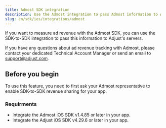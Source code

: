 ```yaml
---
title: Admost SDK integration
description: Use the Admost integration to pass Admost information to Adjust's servers.
slug: en/sdk/ios/integrations/admost
---
```


If you want to measure ad revenue with the Admost SDK, you can use the SDK-to-SDK integration to pass this information to Adjust's servers.

<Callout type="note">

If you have any questions about ad revenue tracking with Admost, please contact your dedicated Technical Account Manager or send an email to support@adjust.com.

</Callout>

## Before you begin

To use this feature, you need to first ask your Admost representative to enable SDK-to-SDK revenue sharing for your app.

### Requirments

-  Integrate the Admost iOS SDK v1.4.85 or later in your app.
-  Integrate the Adjust iOS SDK v4.29.6 or later in your app.
